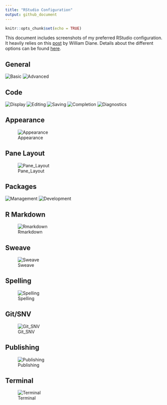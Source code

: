 ```yaml
---
title: "RStudio Configuration"
output: github_document
---
```


```r
knitr::opts_chunk$set(echo = TRUE)
```

This document includes screenshots of my preferred RStudio configuration. It heavily relies on this [post](https://drdoane.com/my-rstudio-configuration/) by William Diane. Details about the different options can be found [here](https://support.rstudio.com/hc/en-us/articles/200549016-Customizing-RStudio).


## General
![Basic](img/rstudio_configuration_general_basic.PNG)
![Advanced](img/rstudio_configuration_general_advanced.PNG)


## Code
![Display](img/rstudio_configuration_code_display.PNG)
![Editing](img/rstudio_configuration_code_editing.PNG)
![Saving](img/rstudio_configuration_code_saving.PNG)
![Completion](img/rstudio_configuration_code_completion.PNG)
![Diagnostics](img/rstudio_configuration_code_diagnostics.PNG)


## Appearance
![Appearance](img/rstudio_configuration_appearance.PNG)


## Pane Layout
![Pane_Layout](img/rstudio_configuration_panelayout.PNG)


## Packages
![Management](img/rstudio_configuration_packages_management.PNG)
![Development](img/rstudio_configuration_packages_development.PNG)


## R Markdown
![Rmarkdown](img/rstudio_configuration_rmarkdown.PNG)


## Sweave
![Sweave](img/rstudio_configuration_sweave.PNG)


## Spelling
![Spelling](img/rstudio_configuration_spelling.PNG)


## Git/SNV
![Git_SNV](img/rstudio_configuration_gitsvn.PNG)


## Publishing
![Publishing](img/rstudio_configuration_publishing.PNG)


## Terminal
![Terminal](img/rstudio_configuration_terminal.PNG)
